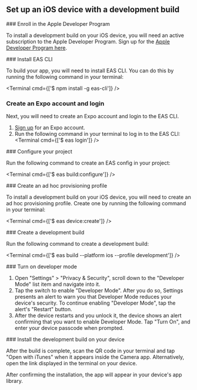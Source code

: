 

## Set up an iOS device with a development build

<BuildEnvironmentSwitch type="xcode" />

<Step label="1">
### Enroll in the Apple Developer Program

To install a development build on your iOS device, you will need an active subscription to the Apple Developer Program. Sign up for the [Apple Developer Program here](https://developer.apple.com/programs/).

</Step>

<Step label="2">
### Install EAS CLI

To build your app, you will need to install EAS CLI. You can do this by running the following command in your terminal:

<Terminal cmd={['$ npm install -g eas-cli']} />

</Step>

<Step label="3">

### Create an Expo account and login

Next, you will need to create an Expo account and login to the EAS CLI.

1. [Sign up](https://expo.dev/signup) for an Expo account.
2. Run the following command in your terminal to log in to the EAS CLI:
   <Terminal cmd={['$ eas login']} />

</Step>

<Step label="4">
### Configure your project

Run the following command to create an EAS config in your project:

<Terminal cmd={['$ eas build:configure']} />

</Step>

<Step label="5">
### Create an ad hoc provisioning profile

To install a development build on your iOS device, you will need to create an ad hoc provisioning profile. Create one by running the following command in your terminal:

<Terminal cmd={['$ eas device:create']} />

</Step>

<Step label="6">
### Create a development build

Run the following command to create a development build:

<Terminal cmd={['$ eas build --platform ios --profile development']} />

</Step>

<Step label="7">
### Turn on developer mode

1. Open "Settings" > "Privacy & Security", scroll down to the "Developer Mode" list item and navigate into it.
2. Tap the switch to enable "Developer Mode". After you do so, Settings presents an alert to warn you that Developer Mode reduces your device's security. To continue enabling "Developer Mode", tap the alert's "Restart" button.
3. After the device restarts and you unlock it, the device shows an alert confirming that you want to enable Developer Mode. Tap "Turn On", and enter your device passcode when prompted.

</Step>

<Step label="8">
### Install the development build on your device

After the build is complete, scan the QR code in your terminal and tap "Open with iTunes" when it appears inside the Camera app. Alternatively, open the link displayed in the terminal on your device.

After confirming the installation, the app will appear in your device's app library.

</Step>
